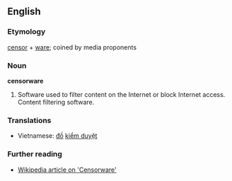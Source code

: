 ==English==

===Etymology===
[[censor]] + [[ware]]; coined by media proponents

===Noun===
'''censorware'''

#Software used to filter content on the Internet or block Internet access.  Content filtering software.

===Translations===
*Vietnamese: [[đồ]] [[kiểm duyệt]]

===Further reading===
*[[w:Censorware|Wikipedia article on 'Censorware']]